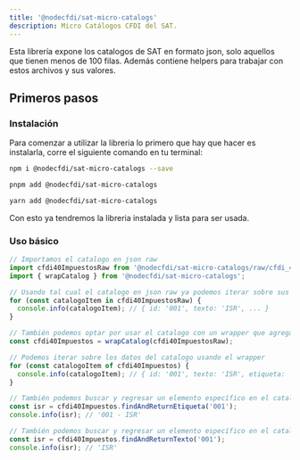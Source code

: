 ```yaml
---
title: '@nodecfdi/sat-micro-catalogs'
description: Micro Catálogos CFDI del SAT.
---
```



Esta librería expone los catalogos de SAT en formato json, solo aquellos que tienen menos de 100
filas. Además contiene helpers para trabajar con estos archivos y sus valores.

## Primeros pasos

### Instalación

Para comenzar a utilizar la libreria lo primero que hay que hacer es instalarla, corre el siguiente
comando en tu terminal:

<Tabs syncKey="pkg">
<TabItem label="npm">

```sh
npm i @nodecfdi/sat-micro-catalogs --save
```

</TabItem>
<TabItem label="pnpm">

```sh
pnpm add @nodecfdi/sat-micro-catalogs
```

</TabItem>
<TabItem label="Yarn">

```sh
yarn add @nodecfdi/sat-micro-catalogs
```

</TabItem>
</Tabs>

Con esto ya tendremos la libreria instalada y lista para ser usada.

### Uso básico

```ts
// Importamos el catalogo en json raw
import cfdi40ImpuestosRaw from '@nodecfdi/sat-micro-catalogs/raw/cfdi_40_impuestos' assert { type: 'json' };
import { wrapCatalog } from '@nodecfdi/sat-micro-catalogs';

// Usando tal cual el catalogo en json raw ya podemos iterar sobre sus datos
for (const catalogoItem in cfdi40ImpuestosRaw) {
  console.info(catalogoItem); // { id: '001', texto: 'ISR', ... }
}

// También podemos optar por usar el catalogo con un wrapper que agrega algunas funcionalidades como etiqueta y busqueda
const cfdi40Impuestos = wrapCatalog(cfdi40ImpuestosRaw);

// Podemos iterar sobre los datos del catalogo usando el wrapper
for (const catalogoItem of cfdi40Impuestos) {
  console.info(catalogoItem); // { id: '001', texto: 'ISR', etiqueta: '001 - ISR', ... }
}

// También podemos buscar y regresar un elemento específico en el catalogo usando el wrapper para etiquetas
const isr = cfdi40Impuestos.findAndReturnEtiqueta('001');
console.info(isr); // '001 - ISR'

// También podemos buscar y regresar un elemento específico en el catalogo usando el wrapper para texto
const isr = cfdi40Impuestos.findAndReturnTexto('001');
console.info(isr); // 'ISR'
```
